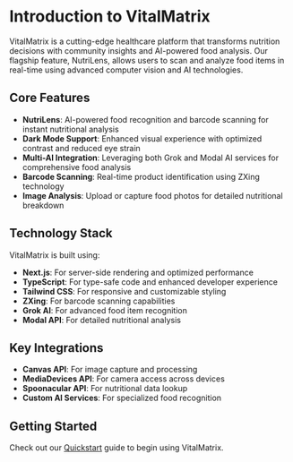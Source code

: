 # Introduction to VitalMatrix

VitalMatrix is a cutting-edge healthcare platform that transforms nutrition decisions with community insights and AI-powered food analysis. Our flagship feature, NutriLens, allows users to scan and analyze food items in real-time using advanced computer vision and AI technologies.

## Core Features

- **NutriLens**: AI-powered food recognition and barcode scanning for instant nutritional analysis
- **Dark Mode Support**: Enhanced visual experience with optimized contrast and reduced eye strain
- **Multi-AI Integration**: Leveraging both Grok and Modal AI services for comprehensive food analysis
- **Barcode Scanning**: Real-time product identification using ZXing technology
- **Image Analysis**: Upload or capture food photos for detailed nutritional breakdown

## Technology Stack

VitalMatrix is built using:

- **Next.js**: For server-side rendering and optimized performance
- **TypeScript**: For type-safe code and enhanced developer experience
- **Tailwind CSS**: For responsive and customizable styling
- **ZXing**: For barcode scanning capabilities
- **Grok AI**: For advanced food item recognition
- **Modal API**: For detailed nutritional analysis

## Key Integrations

- **Canvas API**: For image capture and processing
- **MediaDevices API**: For camera access across devices
- **Spoonacular API**: For nutritional data lookup
- **Custom AI Services**: For specialized food recognition

## Getting Started

Check out our [Quickstart](./quickstart) guide to begin using VitalMatrix.
